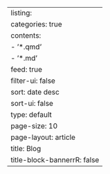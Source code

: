 ---
listing:
  categories: true
  contents:
  - '*.qmd'
  - '*.md'
  feed: true
  filter-ui: false
  sort: date desc
  sort-ui: false
  type: default
  page-size: 10
page-layout: article
title: Blog
title-block-bannerrR: false
---